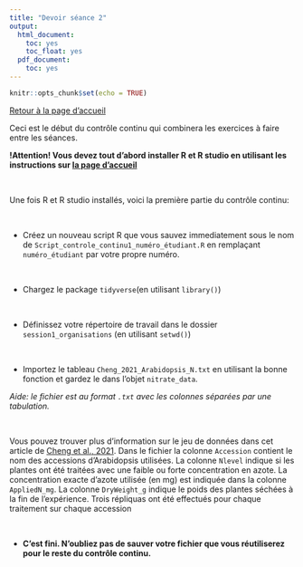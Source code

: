 ```yaml
---
title: "Devoir séance 2"
output:
  html_document:
    toc: yes
    toc_float: yes
  pdf_document:
    toc: yes
---
```


```r
knitr::opts_chunk$set(echo = TRUE)
```


[Retour à la page d'accueil](https://scortijo.github.io/2024_L3_R/)

Ceci est le début du contrôle continu qui combinera les exercices à faire entre les séances.

**!Attention! Vous devez tout d'abord installer R et R studio en utilisant les instructions sur [la page d'accueil](https://scortijo.github.io/2024_L3_R/)**

<br>

Une fois R et R studio installés, voici la première partie du contrôle continu:

<br>

- Créez un nouveau script R que vous sauvez immediatement sous le nom de `Script_controle_continu1_numéro_étudiant.R` en remplaçant `numéro_étudiant` par votre propre numéro.

<br>

- Chargez le package `tidyverse`(en utilisant `library()`)

<br>

- Définissez votre répertoire de travail dans le dossier `session1_organisations`  (en utilisant `setwd()`)

<br>

- Importez le tableau `Cheng_2021_Arabidopsis_N.txt` en utilisant la bonne fonction et gardez le dans l'objet `nitrate_data`. 

*Aide: le fichier est au format `.txt` avec les colonnes séparées par une tabulation.*

<br>

Vous pouvez trouver plus d'information sur le jeu de données dans cet article de [Cheng et al., 2021](https://www.nature.com/articles/s41467-021-25893-w#MOESM4).
Dans le fichier la colonne `Accession` contient le nom des accessions d'Arabidopsis utilisées. La colonne `Nlevel` indique si les plantes ont été traitées avec une faible ou forte concentration en azote. La concentration exacte d'azote utilisée (en mg) est indiquée dans la colonne `AppliedN_mg`. La colonne `DryWeight_g` indique le poids des plantes séchées à la fin de l'expérience. Trois répliquas ont été effectués pour chaque traitement sur chaque accession

<br>




- **C'est fini. N'oubliez pas de sauver votre fichier que vous réutiliserez pour le reste du contrôle continu.**

<br>




